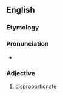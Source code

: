 ==English==

===Etymology===
{{prefix|en|dis|proportional}}

===Pronunciation===
* {{a|UK}} {{IPA|en|[dɪspɹəˈpɔːʃənəɫ]}}

===Adjective===
{{en-adj}}

# [[disproportionate]]